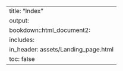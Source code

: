 ---
title: "Index"
output:
  bookdown::html_document2:
    includes:
      in_header: assets/Landing_page.html
    toc: false
---